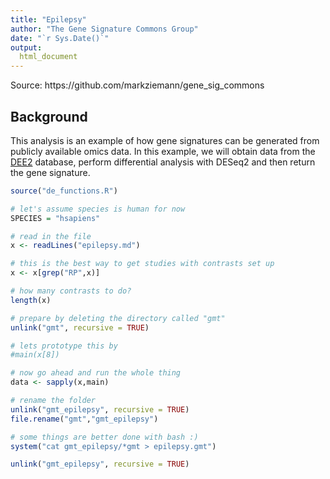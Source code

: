 ```yaml
---
title: "Epilepsy"
author: "The Gene Signature Commons Group"
date: "`r Sys.Date()`"
output:
  html_document
---
```

Source: https://github.com/markziemann/gene_sig_commons

## Background

This analysis is an example of how gene signatures can be generated from publicly available omics data.
In this example, we will obtain data from the [DEE2](http://dee2.io) database, perform differential analysis with DESeq2 and then return the gene signature. 

```r
source("de_functions.R")
```


```r
# let's assume species is human for now
SPECIES = "hsapiens"

# read in the file
x <- readLines("epilepsy.md")

# this is the best way to get studies with contrasts set up
x <- x[grep("RP",x)]

# how many contrasts to do?
length(x)

# prepare by deleting the directory called "gmt"
unlink("gmt", recursive = TRUE)

# lets prototype this by 
#main(x[8])

# now go ahead and run the whole thing
data <- sapply(x,main)

# rename the folder
unlink("gmt_epilepsy", recursive = TRUE)
file.rename("gmt","gmt_epilepsy")

# some things are better done with bash :)
system("cat gmt_epilepsy/*gmt > epilepsy.gmt")

unlink("gmt_epilepsy", recursive = TRUE)

```
